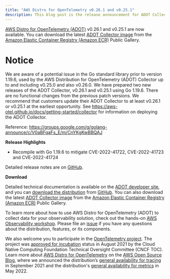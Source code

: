 ```yaml
---
title: "AWS Distro for OpenTelemetry v0.26.1 and v0.25.1"
description: This blog post is the release announcement for ADOT Collector v0.26.1 and v0.25.1
---
```



<SectionSeparator />

[AWS Distro for OpenTelemetry (ADOT)](https://aws-otel.github.io/) v0.26.1 and v0.25.1 are now available.
You can download the latest [ADOT Collector image](https://gallery.ecr.aws/aws-observability/aws-otel-collector) from the
[Amazon Elastic Container Registry (Amazon ECR)](https://aws.amazon.com/ecr/) Public Gallery.

<SectionSeparator />

# Notice

We are aware of a potential issue in the Go standard library prior to version 1.19.6, used by the AWS Distribution for OpenTelemetry (ADOT) Collector up to and including v0.25.0 and also v0.26.0.
We have prepared two new releases of the ADOT Collector, v0.26.1 and v0.25.1 using Go 1.19.6. There are no functional changes from the previous patch versions. We recommend that customers update their
ADOT Collector to at least v0.26.1 or v0.25.1 at the earliest opportunity. See https://aws-otel.github.io/docs/getting-started/collector for information on deploying the ADOT Collector.

Reference: https://groups.google.com/g/golang-announce/c/V0aBFqaFs_E/m/CnYKgKwBBQAJ

**Release Highlights**

- Recompile with Go 1.19.6 to mitigate CVE-2022-41722, CVE-2022-41723 and CVE-2022-41724

Detailed release notes are on [GitHub](https://github.com/aws-observability/aws-otel-collector/releases).

**Download**

Detailed technical documentation is available on the [ADOT developer site](https://aws-otel.github.io/),
and you can [download the distribution](https://aws-otel.github.io/download) from
[GitHub](https://github.com/aws-observability/aws-otel-collector/releases/tag/v0.26.1).
You can also download the latest [ADOT Collector image](https://gallery.ecr.aws/aws-observability/aws-otel-collector)
from the [Amazon Elastic Container Registry (Amazon ECR)](https://aws.amazon.com/ecr/) Public Gallery.

To learn more about how to use AWS Distro for OpenTelemetry (ADOT) to collect data for your observability solution,
check out the hands-on [AWS Observability workshop](https://observability.workshop.aws/en/adot.html).
Please file an [issue](https://github.com/aws-observability/aws-otel-community/issues) if you have any
questions about the distribution, features, or its components.

We also welcome you to participate in the [OpenTelemetry project](https://github.com/open-telemetry).
The project was [approved for incubation](https://www.cncf.io/blog/2021/08/26/opentelemetry-becomes-a-cncf-incubating-project/) status
in August 2021 by the Cloud Native Computing Foundation Technical Oversight Committee (CNCF TOC). Learn more about
[AWS Distro for OpenTelemetry](https://aws.amazon.com/blogs/opensource/category/management-tools/aws-distro-for-opentelemetry/) on the
[AWS Open Source Blog](https://aws.amazon.com/blogs/opensource/category/management-tools/aws-distro-for-opentelemetry/), where we announced
the distribution’s [general availability for tracing](https://aws.amazon.com/blogs/opensource/aws-distro-for-opentelemetry-is-now-ga-for-tracing/) in September 2021
and the distribution's [general availability for metrics](https://aws.amazon.com/blogs/opensource/aws-distro-for-opentelemetry-is-now-generally-available-for-metrics/) in May 2022.

